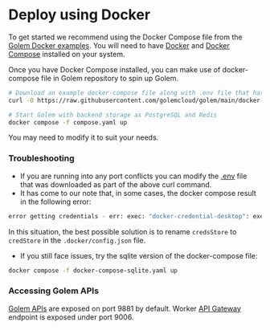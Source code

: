 # Deploy using Docker

To get started we recommend using the Docker Compose file from the [Golem Docker examples](https://github.com/golemcloud/golem/tree/main/docker-examples). You will need to have [Docker](https://docs.docker.com/get-docker/) and [Docker Compose](https://docs.docker.com/compose/install/) installed on your system.

Once you have Docker Compose installed, you can make use of docker-compose file in Golem repository to spin up Golem.

```bash filename="Terminal" copy
# Download an example docker-compose file along with .env file that has a few common configurations
curl -O https://raw.githubusercontent.com/golemcloud/golem/main/docker-examples/published-postgres/compose.yaml -O  https://raw.githubusercontent.com/golemcloud/golem/main/docker-examples/published-postgres/.env

# Start Golem with backend storage as PostgreSQL and Redis
docker compose -f compose.yaml up
```

You may need to modify it to suit your needs.

### Troubleshooting

- If you are running into any port conflicts you can modify the [.env](https://github.com/golemcloud/golem/blob/main/docker-examples/.env) file that was downloaded as part of the above curl command.
- It has come to our note that, in some cases, the docker compose result in the following error:

```bash
error getting credentials - err: exec: "docker-credential-desktop": executable file not found in $PATH, out: `
```

In this situation, the best possible solution is to rename `credsStore` to `credStore` in the `.docker/config.json` file.

- If you still face issues, try the sqlite version of the docker-compose file:

```bash
docker compose -f docker-compose-sqlite.yaml up
```

### Accessing Golem APIs

[Golem APIs](/rest-api) are exposed on port 9881 by default. Worker [API Gateway](/concepts/worker-gateway) endpoint is exposed under port 9006.
